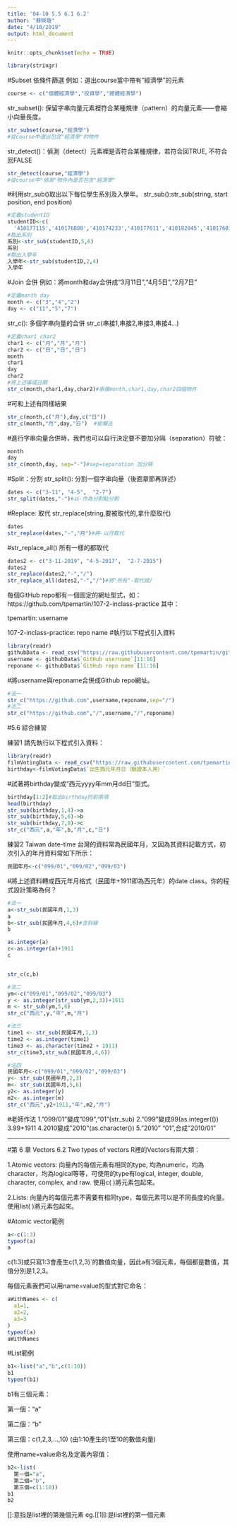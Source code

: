 ```yaml
---
title: '04-10 5.5 6.1 6.2'
author: "蘇映璇"
date: "4/10/2019"
output: html_document
---
```


```r
knitr::opts_chunk$set(echo = TRUE)
```

```r
library(stringr)
```
#Subset 依條件篩選
例如：選出course當中帶有“經濟學”的元素
```r
course <- c("個體經濟學","投資學","總體經濟學")
```
str_subset(): 保留字串向量元素裡符合某種規律（pattern）的向量元素——會縮小向量長度。
```r
str_subset(course,"經濟學")
#從course中選出包含"經濟學"的物件
```
str_detect()：偵測（detect）元素裡是否符合某種規律，若符合回TRUE, 不符合回FALSE
```r
str_detect(course,"經濟學")
#從course中"偵測"物件內是否包含"經濟學"
```
#利用str_sub()取出以下每位學生系別及入學年。
str_sub():str_sub(string, start position, end position)
```r
#定義studentID
studentID<-c(
  '410177115','410176080','410174233','410177011','410182045','410176014')
#取出系別
系別<-str_sub(studentID,5,6)
系別
#取出入學年
入學年<-str_sub(studentID,2,4)
入學年
```

#Join 合併
例如：將month和day合併成“3月11日”,“4月5日”,“2月7日”
```r
#定義month day
month <- c("3","4","2")
day <- c("11","5","7")
```
str_c(): 多個字串向量的合併 str_c(串接1,串接2,串接3,串接4...)
```r
#定義char1 char2
char1 <- c("月","月","月")
char2 <- c("日","日","日")
month
char1
day 
char2
#將上述串成日期
str_c(month,char1,day,char2)#串接month,char1,day,char2四個物件
```

#可和上述有同樣結果
```r
str_c(month,c("月"),day,c("日"))
str_c(month,"月",day,"日")  #偷懶法
```
#進行字串向量合併時，我們也可以自行決定要不要加分隔（separation）符號：
```r
month
day
str_c(month,day, sep="-")#sep=separation 加分隔
```
#Split：分割
str_split(): 分割一個字串向量（後面章節再詳述）

```r
dates <- c("3-11", "4-5",  "2-7")
str_split(dates,"-")#以-作為分割點分割
```
#Replace: 取代
str_replace(string,要被取代的,拿什麼取代)
```r
dates
str_replace(dates,"-","月")#將-以月取代
```
#str_replace_all()
所有一樣的都取代
```r
dates2 <- c("3-11-2019", "4-5-2017",  "2-7-2015")
dates2
str_replace(dates2,"-","/")
str_replace_all(dates2,"-","/")#將"所有"-取代成/
```

每個GitHub repo都有一個固定的網址型式，如： https://github.com/tpemartin/107-2-inclass-practice 其中：

tpemartin: username

107-2-inclass-practice: repo name
#執行以下程式引入資料
```r
library(readr)
githubData <- read_csv("https://raw.githubusercontent.com/tpemartin/github-data/master/githubData.csv")
username <- githubData$`GitHub username`[11:16]
reponame <- githubData$`GitHub repo name`[11:16]
```
#將username與reponame合併成Github repo網址。
```r
#法一
str_c("https://github.com",username,reponame,sep="/")
#法二
str_c("https://github.com","/",username,"/",reponame)
```

#5.6 綜合練習

練習1
請先執行以下程式引入資料：
```r
library(readr)
filmVotingData <- read_csv("https://raw.githubusercontent.com/tpemartin/github-data/master/%E7%AC%AC%E4%B8%89%E5%B1%86%E7%B6%93%E6%BF%9F%E6%92%AD%E5%AE%A2%E7%AB%B6%E8%B3%BD%E5%8F%83%E8%B3%BD%E4%BD%9C%E5%93%81%E6%8A%95%E7%A5%A8%E7%B5%90%E6%9E%9C%E6%A8%A3%E6%9C%AC%20-%20Sheet1.csv")
birthday<-filmVotingData$`出生西元年月日（驗證本人用）`
```

#試著將birthday變成“西元yyyy年mm月dd日”型式。

```r
birthday[1:2]#取出birthday的前兩項
head(birthday)
str_sub(birthday,1,4)->a
str_sub(birthday,5,6)->b
str_sub(birthday,7,8)->c
str_c("西元",a,"年",b,"月",c,"日")
```

練習2 Taiwan date-time
台灣的資料常為民國年月，又因為其資料記載方式，初次引入的年月資料常如下所示：
```r
民國年月<-c("099/01","099/02","099/03")
```
#將上述資料轉成西元年月格式（民國年+1911即為西元年）的date class。你的程式設計策略為何？
```r
#法一
a<-str_sub(民國年月,1,3)
a
b<-str_sub(民國年月,4,6)#含斜線
b

as.integer(a)
c<-as.integer(a)+1911
c


str_c(c,b)
```
```r
#法二
ym<-c("099/01","099/02","099/03")
y <- as.integer(str_sub(ym,2,3))+1911
m <- str_sub(ym,5,6)
str_c("西元",y,"年",m,"月")
```

```r
#法三
time1 <- str_sub(民國年月,1,3)
time2 <- as.integer(time1)
time3 <- as.character(time2 + 1911) 
str_c(time3,str_sub(民國年月,4,6))
```
```r
#法四
民國年月<-c("099/01","099/02","099/03")
y<- str_sub(民國年月,2,3)
m<- str_sub(民國年月,5,6)
y2<- as.integer(y)
m2<- as.integer(m)
str_c("西元",y2+1911,"年",m2,"月")
```

#老師作法
1."099/01"變成"099","01"(str_sub)
2."099"變成99(as.integer(())
3.99+1911
4.2010變成"2010"(as.character())
5."2010" "01",合成"2010/01"

________________________________________________________
#第 6 章 Vectors
6.2 Two types of vectors
R裡的Vectors有兩大類：

1.Atomic vectors: 向量內的每個元素有相同的type, 均為numeric，均為character，均為logical等等，可使用的type有logical, integer, double, character, complex, and raw.
使用c( )將元素包起來。

2.Lists: 向量內的每個元素不需要有相同type，每個元素可以是不同長度的向量。
使用list( )將元素包起來。

#Atomic vector範例
```r
a<-c(1:3)
typeof(a)
a
```
c(1:3)或只寫1:3會產生c(1,2,3)`的數值向量，因此a有3個元素，每個都是數值，其值分別是1,2,3。

每個元素我們可以用name=value的型式對它命名：
```r
aWithNames <- c(
  a1=1,
  a2=2,
  a3=3
)
typeof(a)
aWithNames
```

#List範例
```r
b1<-list("a","b",c(1:10))
b1
typeof(b1)
```
b1有三個元素：

第一個：“a”

第二個：“b”

第三個：c(1,2,3,…,10) (由1:10產生的1至10的數值向量)

使用name=value命名及定義內容值：
```r
b2<-list(
  第一個="a",
  第二個="b",
  第三個=c(1:10))
b1
b2
```
[[]](雙括號):意指是list裡的第幾個元素 eg.[[1]]:是list裡的第一個元素
